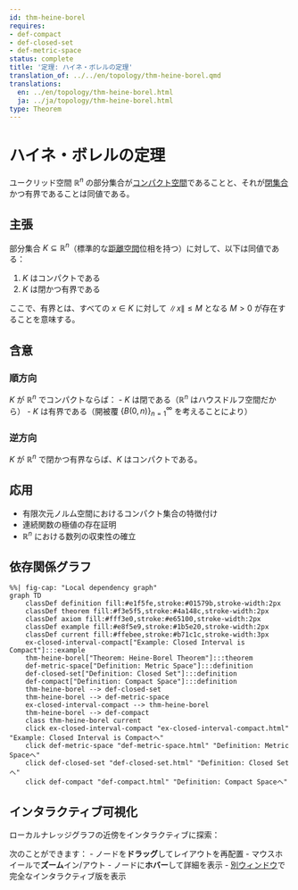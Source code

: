 ```yaml
---
id: thm-heine-borel
requires:
- def-compact
- def-closed-set
- def-metric-space
status: complete
title: '定理: ハイネ・ボレルの定理'
translation_of: ../../en/topology/thm-heine-borel.qmd
translations:
  en: ../en/topology/thm-heine-borel.html
  ja: ../ja/topology/thm-heine-borel.html
type: Theorem
---
```


# ハイネ・ボレルの定理 {#thm-heine-borel}

ユークリッド空間 $\mathbb{R}^n$ の部分集合が[コンパクト空間](def-compact.qmd)であることと、それが[閉集合](def-closed-set.qmd)かつ有界であることは同値である。

## 主張

部分集合 $K \subseteq \mathbb{R}^n$（標準的な[距離空間](../geometry/def-metric-space.qmd)位相を持つ）に対して、以下は同値である：

1. $K$ はコンパクトである
2. $K$ は閉かつ有界である

ここで、有界とは、すべての $x \in K$ に対して $\|x\| \leq M$ となる $M > 0$ が存在することを意味する。

## 含意

### 順方向

$K$ が $\mathbb{R}^n$ でコンパクトならば：
- $K$ は閉である（$\mathbb{R}^n$ はハウスドルフ空間だから）
- $K$ は有界である（開被覆 $\{B(0, n)\}_{n=1}^{\infty}$ を考えることにより）

### 逆方向

$K$ が $\mathbb{R}^n$ で閉かつ有界ならば、$K$ はコンパクトである。

## 応用

- 有限次元ノルム空間におけるコンパクト集合の特徴付け
- 連続関数の極値の存在証明
- $\mathbb{R}^n$ における数列の収束性の確立

## 依存関係グラフ

```mermaid
%%| fig-cap: "Local dependency graph"
graph TD
    classDef definition fill:#e1f5fe,stroke:#01579b,stroke-width:2px
    classDef theorem fill:#f3e5f5,stroke:#4a148c,stroke-width:2px
    classDef axiom fill:#fff3e0,stroke:#e65100,stroke-width:2px
    classDef example fill:#e8f5e9,stroke:#1b5e20,stroke-width:2px
    classDef current fill:#ffebee,stroke:#b71c1c,stroke-width:3px
    ex-closed-interval-compact["Example: Closed Interval is Compact"]:::example
    thm-heine-borel["Theorem: Heine-Borel Theorem"]:::theorem
    def-metric-space["Definition: Metric Space"]:::definition
    def-closed-set["Definition: Closed Set"]:::definition
    def-compact["Definition: Compact Space"]:::definition
    thm-heine-borel --> def-closed-set
    thm-heine-borel --> def-metric-space
    ex-closed-interval-compact --> thm-heine-borel
    thm-heine-borel --> def-compact
    class thm-heine-borel current
    click ex-closed-interval-compact "ex-closed-interval-compact.html" "Example: Closed Interval is Compactへ"
    click def-metric-space "def-metric-space.html" "Definition: Metric Spaceへ"
    click def-closed-set "def-closed-set.html" "Definition: Closed Setへ"
    click def-compact "def-compact.html" "Definition: Compact Spaceへ"
```

## インタラクティブ可視化

ローカルナレッジグラフの近傍をインタラクティブに探索：

::: {.graph-viz data-id="thm-heine-borel" data-width="700" data-height="500"}
:::

次のことができます：
- ノードを**ドラッグ**してレイアウトを再配置
- マウスホイールで**ズーム**イン/アウト
- ノードに**ホバー**して詳細を表示
- [別ウィンドウ](../../output/interactive/thm-heine-borel.html){target="_blank"}で完全なインタラクティブ版を表示
